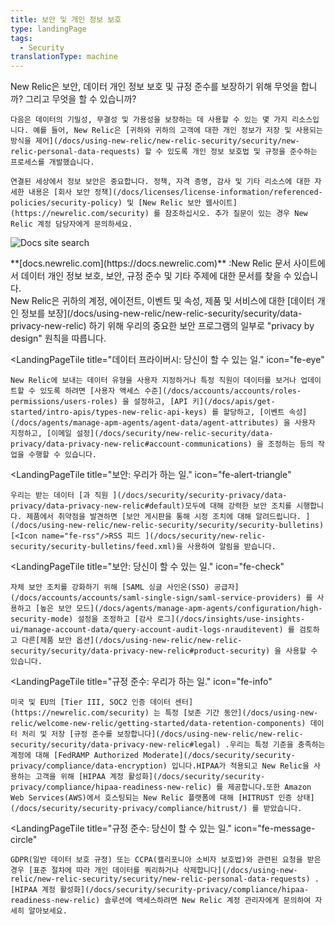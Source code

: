 ```yaml
---
title: 보안 및 개인 정보 보호
type: landingPage
tags:
  - Security
translationType: machine
---
```



<LandingPageHero>
  <HeroContent>
    New Relic은 보안, 데이터 개인 정보 보호 및 규정 준수를 보장하기 위해 무엇을 합니까? 그리고 무엇을 할 수 있습니까?

    다음은 데이터의 기밀성, 무결성 및 가용성을 보장하는 데 사용할 수 있는 몇 가지 리소스입니다. 예를 들어, New Relic은 [귀하와 귀하의 고객에 대한 개인 정보가 저장 및 사용되는 방식을 제어](/docs/using-new-relic/new-relic-security/security/new-relic-personal-data-requests) 할 수 있도록 개인 정보 보호법 및 규정을 준수하는 프로세스를 개발했습니다.

    연결된 세상에서 정보 보안은 중요합니다. 정책, 자격 증명, 감사 및 기타 리소스에 대한 자세한 내용은 [회사 보안 정책](/docs/licenses/license-information/referenced-policies/security-policy) 및 [New Relic 보안 웹사이트](https://newrelic.com/security) 를 참조하십시오. 추가 질문이 있는 경우 New Relic 계정 담당자에게 문의하세요.
  </HeroContent>

  <img
    title="Docs site search"
    alt="Docs site search"
    src={securityDocsSiteSearchExample}
  />

  <figcaption>
    **[docs.newrelic.com](https://docs.newrelic.com)** :New Relic 문서 사이트에서 데이터 개인 정보 보호, 보안, 규정 준수 및 기타 주제에 대한 문서를 찾을 수 있습니다.
  </figcaption>
</LandingPageHero>

<LandingPageTileGrid>
  <LandingPageTile
    title="데이터 프라이버시: 우리가 하는 일."
    icon="fe-lock"
  >
    New Relic은 귀하의 계정, 에이전트, 이벤트 및 속성, 제품 및 서비스에 대한 [데이터 개인 정보를 보장](/docs/using-new-relic/new-relic-security/security/data-privacy-new-relic) 하기 위해 우리의 중요한 보안 프로그램의 일부로 "privacy by design" 원칙을 따릅니다.
  </LandingPageTile>

  <LandingPageTile
    title="데이터 프라이버시: 당신이 할 수 있는 일."
    icon="fe-eye"
  >
    New Relic에 보내는 데이터 유형을 사용자 지정하거나 특정 직원이 데이터를 보거나 업데이트할 수 있도록 하려면 [사용자 액세스 수준](/docs/accounts/accounts/roles-permissions/users-roles) 을 설정하고, [API 키](/docs/apis/get-started/intro-apis/types-new-relic-api-keys) 를 할당하고, [이벤트 속성](/docs/agents/manage-apm-agents/agent-data/agent-attributes) 을 사용자 지정하고, [이메일 설정](/docs/security/new-relic-security/data-privacy/data-privacy-new-relic#account-communications) 을 조정하는 등의 작업을 수행할 수 있습니다.
  </LandingPageTile>

  <LandingPageTile
    title="보안: 우리가 하는 일."
    icon="fe-alert-triangle"
  >
    우리는 받는 데이터 [과 직원 ](/docs/security/security-privacy/data-privacy/data-privacy-new-relic#default)모두에 대해 강력한 보안 조치를 시행합니다. 제품에서 취약점을 발견하면 [보안 게시판을 통해 시정 조치에 대해 알려드립니다. ](/docs/using-new-relic/new-relic-security/security/security-bulletins)[<Icon name="fe-rss"/>RSS 피드 ](/docs/security/new-relic-security/security-bulletins/feed.xml)을 사용하여 알림을 받습니다.
  </LandingPageTile>

  <LandingPageTile
    title="보안: 당신이 할 수 있는 일."
    icon="fe-check"
  >
    자체 보안 조치를 강화하기 위해 [SAML 싱글 사인온(SSO) 공급자](/docs/accounts/accounts/saml-single-sign/saml-service-providers) 를 사용하고 [높은 보안 모드](/docs/agents/manage-apm-agents/configuration/high-security-mode) 설정을 조정하고 [감사 로그](/docs/insights/use-insights-ui/manage-account-data/query-account-audit-logs-nrauditevent) 를 검토하고 다른[제품 보안 옵션](/docs/using-new-relic/new-relic-security/security/data-privacy-new-relic#product-security) 을 사용할 수 있습니다.
  </LandingPageTile>

  <LandingPageTile
    title="규정 준수: 우리가 하는 일."
    icon="fe-info"
  >
    미국 및 EU의 [Tier III, SOC2 인증 데이터 센터](https://newrelic.com/security) 는 특정 [보존 기간 동안](/docs/using-new-relic/welcome-new-relic/getting-started/data-retention-components) 데이터 처리 및 저장 [규정 준수를 보장합니다](/docs/using-new-relic/new-relic-security/security/data-privacy-new-relic#legal) .우리는 특정 기준을 충족하는 계정에 대해 [FedRAMP Authorized Moderate](/docs/security/security-privacy/compliance/data-encryption) 입니다.HIPAA가 적용되고 New Relic을 사용하는 고객을 위해 [HIPAA 계정 활성화](/docs/security/security-privacy/compliance/hipaa-readiness-new-relic) 를 제공합니다.또한 Amazon Web Services(AWS)에서 호스팅되는 New Relic 플랫폼에 대해 [HITRUST 인증 상태](/docs/security/security-privacy/compliance/hitrust/) 를 받았습니다.
  </LandingPageTile>

  <LandingPageTile
    title="규정 준수: 당신이 할 수 있는 일."
    icon="fe-message-circle"
  >
    GDPR(일반 데이터 보호 규정) 또는 CCPA(캘리포니아 소비자 보호법)와 관련된 요청을 받은 경우 [표준 절차에 따라 개인 데이터를 쿼리하거나 삭제합니다](/docs/using-new-relic/new-relic-security/security/new-relic-personal-data-requests) .[HIPAA 계정 활성화](/docs/security/security-privacy/compliance/hipaa-readiness-new-relic) 솔루션에 액세스하려면 New Relic 계정 관리자에게 문의하여 자세히 알아보세요.
  </LandingPageTile>
</LandingPageTileGrid>